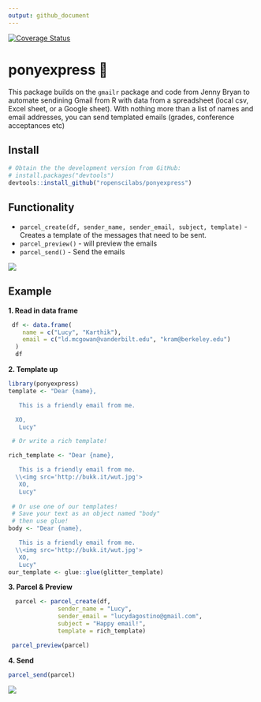 ```yaml
---
output: github_document
---
```


[![Coverage Status](https://img.shields.io/codecov/c/github/ropenscilabs/ponyexpress/master.svg)](https://codecov.io/github/ropenscilabs/ponyexpress?branch=master)

# ponyexpress 🐴

This package builds on the `gmailr` package and code from Jenny Bryan to automate sendining Gmail from R with data from a spreadsheet (local csv, Excel sheet, or a Google sheet). With nothing more than a list of names and email addresses, you can send templated emails (grades, conference acceptances etc)

## Install

```r
# Obtain the the development version from GitHub:
# install.packages("devtools")
devtools::install_github("ropenscilabs/ponyexpress")
```


## Functionality

- `parcel_create(df, sender_name, sender_email, subject, template) ` - Creates a template of the messages that need to be sent.
- `parcel_preview()` - will preview the emails
- `parcel_send()` - Send the emails

![](http://rs181.pbsrc.com/albums/x148/brandi47_2007/4942733.gif~c200)


## Example

__1. Read in data frame__

```r
 df <- data.frame(
    name = c("Lucy", "Karthik"),
    email = c("ld.mcgowan@vanderbilt.edu", "kram@berkeley.edu")
  )
  df
```


__2. Template up__

  
```r
library(ponyexpress)
template <- "Dear {name},

   This is a friendly email from me.

  XO,
   Lucy"

 # Or write a rich template!

rich_template <- "Dear {name},

   This is a friendly email from me.
  \\<img src='http://bukk.it/wut.jpg'>
   XO,
   Lucy"
 
 # Or use one of our templates!
 # Save your text as an object named "body"
 # then use glue!
body <- "Dear {name},

   This is a friendly email from me.
  \\<img src='http://bukk.it/wut.jpg'>
   XO,
   Lucy"
our_template <- glue::glue(glitter_template)
```

__3. Parcel & Preview__


```r

  parcel <- parcel_create(df,
              sender_name = "Lucy",
              sender_email = "lucydagostino@gmail.com",
              subject = "Happy email!",
              template = rich_template)

 parcel_preview(parcel)            
```

__4. Send__

```r
parcel_send(parcel)
```

![](https://i.imgur.com/Ij60FhR.gif)
